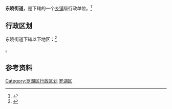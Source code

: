 {{中国乡级行政区
|景观照片文件名 = 
|景观照片描述 = 
|汉语拼音 = 
|其他语言 = 
|其他语言名称 = 
|旧称 = 
|地名出处 = 
|位置图文件名 = 
|位置图描述 = 
|自定义图片= 
|建置时间 = 
|政府驻地 = 
|毗邻 = 
|总面积 = 
|总人口 = 
|总人口年份 = 
|户籍人口 = 
|户籍人口年份 = 
|常住人口 = 
|常住人口年份 = 
|人口密度 = 
|GDP = 
|GDP年份 = 
|邮政编码 = 
|电话区号 = 755
|官方网站 = 
|网站名称 = 
|44/03/03/009/000}}

'''东晓街道'''，是{{PRC admin/fullname|44/03/03/009/000|3}}下辖的一个[[乡镇|乡镇]]级行政单位。<ref>{{PRC admin/ref sgc|{{PRC admin/parent|44/03/03/009/000}}}}</ref>

== 行政区划 ==

东晓街道下辖以下地区：<ref>{{PRC admin/ref sgc|44/03/03/009/000}}</ref>

{{PRC admin/children|44/03/03/009/000}}。

== 参考资料 ==

{{reflist}}

{{深圳市罗湖区行政区划}}
{{广东行政区划小作品}}
[[Category:罗湖区行政区划|Category:罗湖区行政区划]]
[[Category:深圳街道_(行政区划)|罗湖区]]